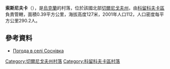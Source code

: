 {{coord|51|46|49|N|32|6|51|E|scale:100000|display=title}}

'''索斯尼夫卡'''（{{lang-uk|Соснівка}}），是[[烏克蘭|烏克蘭]]的村落，位於該國北部[[切爾尼戈夫州|切爾尼戈夫州]]，由[[科留科夫卡區|科留科夫卡區]]負責管轄，面積0.39平方公里，海拔高度127米，2001年人口112，人口密度每平方公里290.2人。

==參考資料==
* [http://weather.in.ua/ua/chernigovskaja/24583 Погода в селі Соснівка]

[[Category:切爾尼戈夫州村落|Category:切爾尼戈夫州村落]]
[[Category:科留科夫卡區村落|Category:科留科夫卡區村落]]


{{Chernihiv-geo-stub}}